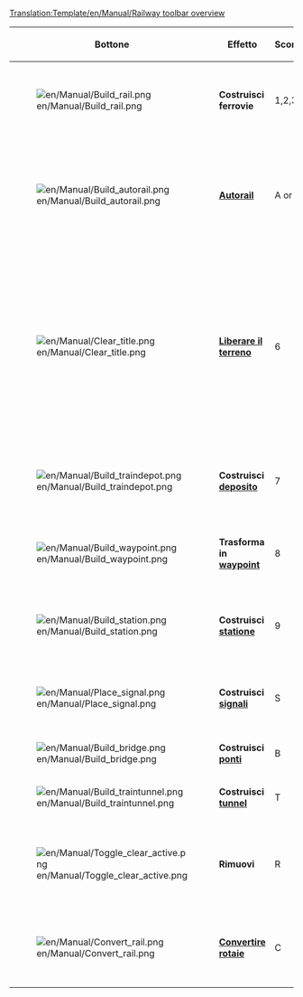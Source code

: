 <noinclude>[[Translation:Template/en/Manual/Railway toolbar overview]]</noinclude><noinclude></noinclude>
{|{{en/Wikitable}}
|- style="background:#efefef"
!width='100' |Bottone
!width='150' |Effetto
!Scorciatoria
!Descrizione

|-
|[[File:en/Manual/Build rail.png]]
|'''Costruisci ferrovie'''
|1,2,3,4
|Crea un binario nella direzione selezionata, è possibile cliccare e trascinare per le tracce dritte. Non efficiente come lo strumento [[it/Archive/Manual/Autorail|Autorail]].

|-
|[[File:en/Manual/Build autorail.png]]
|'''[[it/Archive/Manual/Autorail|Autorail]]'''
|A or 5
|Uno strumento molto efficiente per costruire tracciati ferroviari in qualsiasi direzione (inizialmente non proprio agevole, occorre prenderci la mano). Se usato in combinazione con il tasto Ctrl premuto, rimuove facilmente i binari.

|-
|[[File:en/Manual/Clear title.png]]
|'''[[it/Manual/Modellazione terreno|Liberare il terreno]]'''
|6
|Lo strumento dinamite è usato per cancellare i tiles della tua traccia che hai costruito in modo errato, o altri ostacoli sulla tua strada (non proprio tutto però). Si noti che cliccando sulla [[it/Manual/Stazioni| stazione]] la si rimuoverà completamente se non ci sono treni in essa. Per rimuovere solo pezzi di stazione, tiles uno ad uno, utilizzare lo strumento [R] di rimozione [[File:en/Manual/Toggle clear active.png]] + Stazione [[File:en/Manual/Build station.png]].

|-
|[[File:en/Manual/Build traindepot.png]]
|'''Costruisci [[it/Manual/Depositi|deposito]]'''
|7
|Apre la finestra di cotruzione dei [[it/Manual/Depositi|depositi]] per sceglierne l'orientamento in base a dove dovrà essere rivolta l'entrata del deposito.

|-
|[[File:en/Manual/Build waypoint.png]]
|'''Trasforma in [[it/Manual/Waypoint|waypoint]]'''
|8
|Vi permette di trasformare una sezione di rotaia in un [[it/Manual/Waypoint|waypoint]] (punto di riferimento per un percorso di un treno).

|-
|[[File:en/Manual/Build station.png]]
|'''Costruisci [[it/Stationi|statione]]'''
|9
|Apre la finestra per costruire le stazioni e da cui puoi scegliere numero e dimensione delle banchine ferroviarie oltre all'orientamento della stazione

|-
|[[File:en/Manual/Place signal.png]]
|'''Costruisci [[it/Signali|signali]]'''
|S
|Apre l'interfaccia selezione [[it/Manual/Segnali|segnale]] che puoi usare per regolare il traffico sui tuoi tracciati e prevenire ingorghi ed incidenti.

|-
|[[File:en/Manual/Build bridge.png]]
|'''Costruisci [[it/Manual/Ponti|ponti]]'''
|B
|Ti permette di costruire [[Ponti/It|ponti ferroviari].
|-
|[[File:en/Manual/Build traintunnel.png]]
|'''Costruisci [[it/Manual/Tunnel|tunnel]]'''
|T
|Ti premette di costruire [[it/Manual/Tunnel|gallerie]] sotterranee o trafori.
|-
|[[File:en/Manual/Toggle clear active.png]]
|'''Rimuovi'''
|R
|Clicca su questo pulsante dopo aver selezionato un altro strumento per rimuovere quel dato elemento. Ad esempio è possibile rimuovere i segnali da una guida o stazioni uno per uno.

|-
|[[File:en/Manual/Convert rail.png]]
|'''[[it/Manual/Convertire rotaia|Convertire rotaie]]'''
|C
|Converte un tracciato da un tipo di rotaia a quello selezionato tramite il menu Costruisci ferrovie, la toolbar deve essere aperta sul tipo di ferrovia a cui si vuole convertire.

|}